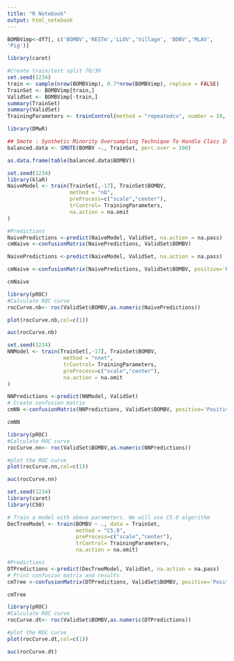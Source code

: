 ---
title: "R Notebook"
output: html_notebook
---



```{r}
BOMBVimp<-df7[, c('BOMBV','RESTm','LLOV','Village', 'BDBV','MLAV',
'Pig')]
```

```{r}
library(caret)
```

```{r}
#Create train/test split 70/30
set.seed(1234)
train <- sample(nrow(BOMBVimp), 0.7*nrow(BOMBVimp), replace = FALSE)
TrainSet <- BOMBVimp[train,]
ValidSet <- BOMBVimp[-train,]
summary(TrainSet)
summary(ValidSet)
TrainingParameters <- trainControl(method = "repeatedcv", number = 10, repeats=10)
```

```{r}
library(DMwR)

## Smote : Synthetic Minority Oversampling Technique To Handle Class Imbalance In Binary Classification; code below puts it at 1:1 balance
balanced.data <- SMOTE(BOMBV ~., TrainSet, perc.over = 100)

as.data.frame(table(balanced.data$BOMBV))
```

```{r}
set.seed(1234)
library(klaR)
NaiveModel <- train(TrainSet[,-17], TrainSet$BOMBV, 
                    method = "nb",
                    preProcess=c("scale","center"),
                    trControl= TrainingParameters,
                    na.action = na.omit
)

#Predictions
NaivePredictions <-predict(NaiveModel, ValidSet, na.action = na.pass)
cmNaive <-confusionMatrix(NaivePredictions, ValidSet$BOMBV)
```

```{r}
NaivePredictions <-predict(NaiveModel, ValidSet, na.action = na.pass)
```


```{r}
cmNaive <-confusionMatrix(NaivePredictions, ValidSet$BOMBV, positive='Positive' )
```
```{r}
cmNaive
```

```{r}
library(pROC)
#Calculate ROC curve
rocCurve.nb<- roc(ValidSet$BOMBV,as.numeric(NaivePredictions))
```


```{r}
plot(rocCurve.nb,col=c(1))
```


```{r}
auc(rocCurve.nb)
```

```{r}
set.seed(1234)
NNModel <- train(TrainSet[,-17], TrainSet$BOMBV,
                  method = "nnet",
                  trControl= TrainingParameters,
                  preProcess=c("scale","center"),
                  na.action = na.omit
)
```
```{r}
NNPredictions <-predict(NNModel, ValidSet)
# Create confusion matrix
cmNN <-confusionMatrix(NNPredictions, ValidSet$BOMBV, positive='Positive')
```

```{r}
cmNN
```

```{r}
library(pROC)
#Calculate ROC curve
rocCurve.nn<- roc(ValidSet$BOMBV,as.numeric(NNPredictions))
```

```{r}
#plot the ROC curve
plot(rocCurve.nn,col=c(1))
```

```{r}
auc(rocCurve.nn)
```

```{r}
set.seed(1234)
library(caret)
library(C50)
```

```{r}
# Train a model with above parameters. We will use C5.0 algorithm
DecTreeModel <- train(BOMBV ~ ., data = TrainSet, 
                      method = "C5.0",
                      preProcess=c("scale","center"),
                      trControl= TrainingParameters,
                      na.action = na.omit)
```

```{r}
#Predictions
DTPredictions <-predict(DecTreeModel, ValidSet, na.action = na.pass)
# Print confusion matrix and results
cmTree <-confusionMatrix(DTPredictions, ValidSet$BOMBV, positive='Positive')
```

```{r}
cmTree
```

```{r}
library(pROC)
#Calculate ROC curve
rocCurve.dt<- roc(ValidSet$BOMBV,as.numeric(DTPredictions))
```

```{r}
#plot the ROC curve
plot(rocCurve.dt,col=c(1))
```

```{r}
auc(rocCurve.dt)
```

